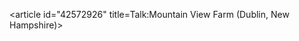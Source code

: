 <article id="42572926" title=Talk:Mountain View Farm (Dublin, New Hampshire)>
	<talkpage id="42572926" title="Talk:Mountain View Farm (Dublin, New Hampshire)">
{{WikiProject National Register of Historic Places|class=Stub|importance=Low}}
{{WikiProject United States|NH=Yes|class=Stub|importance=Low}}
	</talkpage>
</article>